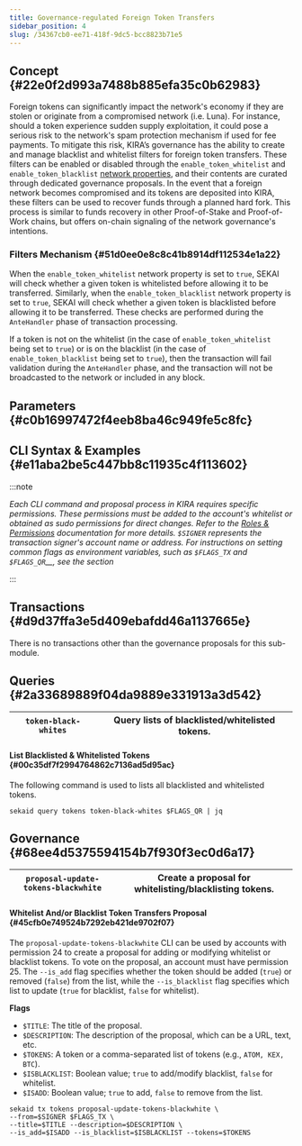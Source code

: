 ```yaml
---
title: Governance-regulated Foreign Token Transfers
sidebar_position: 4
slug: /34367cb0-ee71-418f-9dc5-bcc8823b71e5
---
```





## Concept  {#22e0f2d993a7488b885efa35c0b62983}


Foreign tokens can significantly impact the network's economy if they are stolen or originate from a compromised network (i.e. Luna). For instance, should a token experience sudden supply exploitation, it could pose a serious risk to the network's spam protection mechanism if used for fee payments. To mitigate this risk, KIRA’s governance has the ability to create and manage blacklist and whitelist filters for foreign token transfers. These filters can be enabled or disabled through the `enable_token_whitelist` and `enable_token_blacklist` [network properties](/docs/b9b95792-b936-4603-8a46-15566f24e3c0), and their contents are curated through dedicated governance proposals. In the event that a foreign network becomes compromised and its tokens are deposited into KIRA, these filters can be used to recover funds through a planned hard fork. This process is similar to funds recovery in other Proof-of-Stake and Proof-of-Work chains, but offers on-chain signaling of the network governance's intentions.


### Filters Mechanism {#51d0ee0e8c8c41b8914df112534e1a22}


When the `enable_token_whitelist` network property is set to `true`, SEKAI will check whether a given token is whitelisted before allowing it to be transferred. Similarly, when the `enable_token_blacklist` network property is set to `true`, SEKAI will check whether a given token is blacklisted before allowing it to be transferred. These checks are performed during the `AnteHandler` phase of transaction processing.


If a token is not on the whitelist (in the case of `enable_token_whitelist` being set to `true`) or is on the blacklist (in the case of `enable_token_blacklist` being set to `true`), then the transaction will fail validation during the `AnteHandler` phase, and the transaction will not be broadcasted to the network or included in any block.


## Parameters {#c0b16997472f4eeb8ba46c949fe5c8fc}


## CLI Syntax & Examples {#e11aba2be5c447bb8c11935c4f113602}


:::note

_Each CLI command and proposal process in KIRA requires specific permissions. These permissions must be added to the account's whitelist or obtained as sudo permissions for direct changes. Refer to the_ [_Roles & Permissions_](/docs/980ceb2f-9bc1-4133-aad0-bfb8a5c55536) _documentation for more details._ _`$SIGNER`_ _represents the transaction signer's account name or address. For instructions on setting common flags as environment variables, such as_ _`$FLAGS_TX`_ _and_ _`$FLAGS_QR`__, see the_  _section_

:::




<Tabs>
<TabItem value="transactions" label="Transactions">


## Transactions {#d9d37ffa3e5d409ebafdd46a1137665e}


There is no transactions other than the governance proposals for this sub-module.



</TabItem>
<TabItem value="queries" label="Queries">


## Queries {#2a33689889f04da9889e331913a3d542}


| `token-black-whites` | Query lists of blacklisted/whitelisted tokens. |
| -------------------- | ---------------------------------------------- |


#### List Blacklisted & Whitelisted Tokens {#00c35df7f2994764862c7136ad5d95ac}


The following command is used to lists all blacklisted and whitelisted tokens.


```shell
sekaid query tokens token-black-whites $FLAGS_QR | jq
```



</TabItem>
<TabItem value="governance" label="Governance">


## Governance {#68ee4d5375594154b7f930f3ec0d6a17}


| `proposal-update-tokens-blackwhite` | Create a proposal for whitelisting/blacklisting tokens. |
| ----------------------------------- | ------------------------------------------------------- |


#### Whitelist And/or Blacklist Token Transfers Proposal {#45cfb0e749524b7292eb421de9702f07}


The `proposal-update-tokens-blackwhite` CLI can be used by accounts with permission 24 to create a proposal for adding or modifying whitelist or blacklist tokens. To vote on the proposal, an account must have permission 25. The `--is_add` flag specifies whether the token should be added (`true`) or removed (`false`) from the list, while the `--is_blacklist` flag specifies which list to update (`true` for blacklist, `false` for whitelist).


**Flags**

- `$TITLE`: The title of the proposal.
- `$DESCRIPTION`: The description of the proposal, which can be a URL, text, etc.
- `$TOKENS`: A token or a comma-separated list of tokens (e.g., `ATOM, KEX, BTC`).
- `$ISBLACKLIST`: Boolean value; `true` to add/modify blacklist, `false` for whitelist.
- `$ISADD`: Boolean value; `true` to add, `false` to remove from the list.

```shell
sekaid tx tokens proposal-update-tokens-blackwhite \
--from=$SIGNER $FLAGS_TX \
--title=$TITLE --description=$DESCRIPTION \
--is_add=$ISADD --is_blacklist=$ISBLACKLIST --tokens=$TOKENS
```



</TabItem></Tabs>

